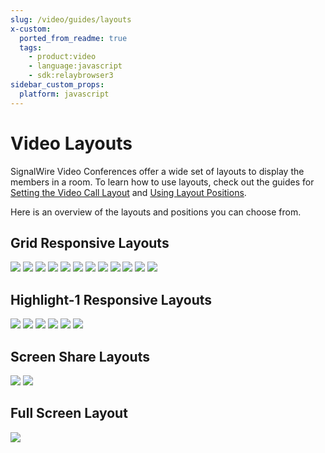 ```yaml
---
slug: /video/guides/layouts
x-custom:
  ported_from_readme: true
  tags:
    - product:video
    - language:javascript
    - sdk:relaybrowser3
sidebar_custom_props:
  platform: javascript
---
```


# Video Layouts

SignalWire Video Conferences offer a wide set of layouts to display the members in a room. To learn how to use layouts, check out the guides for [Setting the Video Call Layout](/video/guides/setting-the-layout-of-your-signalwire-video-calls) and [Using Layout Positions](/video/guides/layout-positions).

Here is an overview of the layouts and positions you can choose from.

## Grid Responsive Layouts

<Frame caption="Grid Responsive Layouts">

![](@image/video/layouts/1x1.webp)
![](@image/video/layouts/2x1.webp)
![](@image/video/layouts/1x1-2x1.webp)
![](@image/video/layouts/2x2.webp)
![](@image/video/layouts/5up.webp)
![](@image/video/layouts/3x3.webp)
![](@image/video/layouts/4x4.webp)
![](@image/video/layouts/5x5.webp)
![](@image/video/layouts/6x6.webp)
![](@image/video/layouts/8x8.webp)
![](@image/video/layouts/10x10.webp)
![](@image/video/layouts/15x15.webp)

</Frame>

## Highlight-1 Responsive Layouts

<Frame caption="Highlight 1 Responsive Layouts" >

![](@image/video/layouts/1up-top-left5.webp)
![](@image/video/layouts/1up-top-left7.webp)
![](@image/video/layouts/1up-top-left9.webp)
![](@image/video/layouts/1up-top-left16.webp)
![](@image/video/layouts/1up-top-left24.webp)
![](@image/video/layouts/1up-top-left32.webp)

</Frame>

## Screen Share Layouts

<Frame caption="Screen Share Layouts">

![](@image/video/layouts/screen-share.webp)
![](@image/video/layouts/presenter-dual-horizontal.webp)

</Frame>

## Full Screen Layout

<Frame caption="Full Screen Layout">

![](@image/video/layouts/full-screen.webp)

</Frame>
